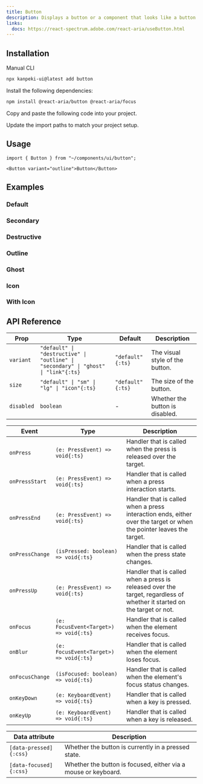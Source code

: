 ---
title: Button
description: Displays a button or a component that looks like a button.
links:
  docs: https://react-spectrum.adobe.com/react-aria/useButton.html
---

<ComponentPreview name="button-demo" />

## Installation

<TabsRoot defaultValue="manual">

<TabsList>
  <TabsTrigger value="manual">Manual</TabsTrigger>
  <TabsTrigger value="cli" disabled>CLI</TabsTrigger>
</TabsList>
<TabsContent value="cli" tabIndex={-1}>

```bash
npx kanpeki-ui@latest add button
```

</TabsContent>

<TabsContent value="manual">

<Steps>

<Step>Install the following dependencies:</Step>

```bash
npm install @react-aria/button @react-aria/focus
```

<Step>Copy and paste the following code into your project.</Step>

<ComponentSource name="button" />

<Step>Update the import paths to match your project setup.</Step>

</Steps>

</TabsContent>

</TabsRoot>

## Usage

```tsx
import { Button } from "~/components/ui/button";
```

```tsx
<Button variant="outline">Button</Button>
```

## Examples

### Default

<ComponentPreview name="button-demo" />

### Secondary

<ComponentPreview name="button-secondary" />

### Destructive

<ComponentPreview name="button-destructive" />

### Outline

<ComponentPreview name="button-outline" />

### Ghost

<ComponentPreview name="button-ghost" />

### Icon

<ComponentPreview name="button-icon" />

### With Icon

<ComponentPreview name="button-with-icon" />

## API Reference

| Prop       | Type                                                                               | Default          | Description                     |
| ---------- | ---------------------------------------------------------------------------------- | ---------------- | ------------------------------- |
| `variant`  | `"default" \| "destructive" \| "outline" \| "secondary" \| "ghost" \| "link"{:ts}` | `"default"{:ts}` | The visual style of the button. |
| `size`     | `"default" \| "sm" \| "lg" \| "icon"{:ts}`                                         | `"default"{:ts}` | The size of the button.         |
| `disabled` | `boolean`                                                                          | -                | Whether the button is disabled. |

| Event           | Type                                   | Description                                                                                                             |
| --------------- | -------------------------------------- | ----------------------------------------------------------------------------------------------------------------------- |
| `onPress`       | `(e: PressEvent) => void{:ts}`         | Handler that is called when the press is released over the target.                                                      |
| `onPressStart`  | `(e: PressEvent) => void{:ts}`         | Handler that is called when a press interaction starts.                                                                 |
| `onPressEnd`    | `(e: PressEvent) => void{:ts}`         | Handler that is called when a press interaction ends, either over the target or when the pointer leaves the target.     |
| `onPressChange` | `(isPressed: boolean) => void{:ts}`    | Handler that is called when the press state changes.                                                                    |
| `onPressUp`     | `(e: PressEvent) => void{:ts}`         | Handler that is called when a press is released over the target, regardless of whether it started on the target or not. |
| `onFocus`       | `(e: FocusEvent<Target>) => void{:ts}` | Handler that is called when the element receives focus.                                                                 |
| `onBlur`        | `(e: FocusEvent<Target>) => void{:ts}` | Handler that is called when the element loses focus.                                                                    |
| `onFocusChange` | `(isFocused: boolean) => void{:ts}`    | Handler that is called when the element's focus status changes.                                                         |
| `onKeyDown`     | `(e: KeyboardEvent) => void{:ts}`      | Handler that is called when a key is pressed.                                                                           |
| `onKeyUp`       | `(e: KeyboardEvent) => void{:ts}`      | Handler that is called when a key is released.                                                                          |

| Data attribute         | Description                                                    |
| ---------------------- | -------------------------------------------------------------- |
| `[data-pressed]{:css}` | Whether the button is currently in a pressed state.            |
| `[data-focused]{:css}` | Whether the button is focused, either via a mouse or keyboard. |
